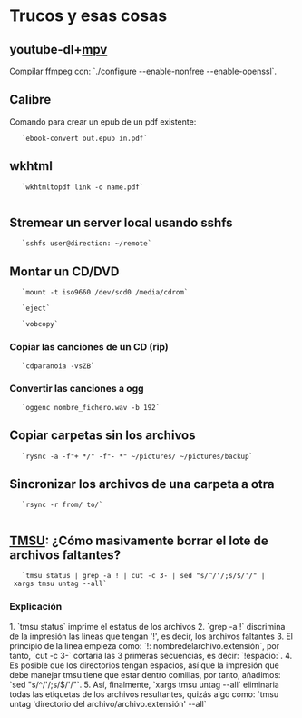 =Trucos y esas cosas=

==youtube-dl+[[mpv]]==
Compilar ffmpeg con: `./configure --enable-nonfree --enable-openssl`.

==Calibre==
Comando para crear un epub de un pdf existente:
    `ebook-convert out.epub in.pdf`

==wkhtml==
    `wkhtmltopdf link -o name.pdf`
    
==Stremear un server local usando sshfs==
    `sshfs user@direction: ~/remote`

==Montar un CD/DVD==
    `mount -t iso9660 /dev/scd0 /media/cdrom`

    `eject`
    
    `vobcopy`
===Copiar las canciones de un CD (rip)===
    `cdparanoia -vsZB`
=== Convertir las canciones a ogg===
    `oggenc nombre_fichero.wav -b 192`

==Copiar carpetas sin los archivos==
    `rysnc -a -f"+ */" -f"- *" ~/pictures/ ~/pictures/backup`
==Sincronizar los archivos de una carpeta a otra==
    `rsync -r from/ to/`   
    
==[[TMSU]]: ¿Cómo masivamente borrar el lote de archivos faltantes?== 
    `tmsu status | grep -a ! | cut -c 3- | sed "s/^/'/;s/$/'/" | xargs tmsu untag --all`
===Explicación===
1. `tmsu status` imprime el estatus de los archivos
2. `grep -a !` discrimina de la impresión las lineas que tengan '!', es decir, los archivos faltantes
3. El principio de la linea empieza como: `!: nombredelarchivo.extensión`, por tanto, `cut -c 3-` cortaria las 3 primeras secuencias, es decir: `!espacio:`.
4. Es posible que los directorios tengan espacios, así que la impresión que debe manejar tmsu tiene que estar dentro comillas, por tanto, añadimos: `sed "s/^/'/;s/$/'/"`.
5. Así, finalmente, `xargs tmsu untag --all` eliminaria todas las etiquetas de los archivos resultantes, quizás algo como: `tmsu untag 'directorio del archivo/archivo.extensión' --all`
